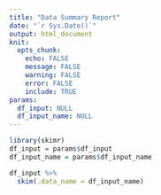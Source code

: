 ```yaml
---
title: "Data Summary Report"
date: "`r Sys.Date()`"
output: html_document
knit:
  opts_chunk:
    echo: FALSE
    message: FALSE
    warning: FALSE
    error: FALSE
    include: TRUE
params:
  df_input: NULL
  df_input_name: NULL
---
```


```r
library(skimr)
df_input = params$df_input
df_input_name = params$df_input_name
```

```r
df_input %>%
  skim(.data_name = df_input_name)
```
